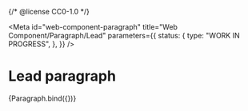{/* @license CC0-1.0 */}


<Meta
  id="web-component-paragraph"
  title="Web Component/Paragraph/Lead"
  parameters={{
    status: {
      type: "WORK IN PROGRESS",
    },
  }}
/>

# Lead paragraph

<Canvas>
  <Story
    name="Lead"
    args={{
      ...exampleArgs,
      lead: true,
    }}
  >
    {Paragraph.bind({})}
  </Story>
</Canvas>
